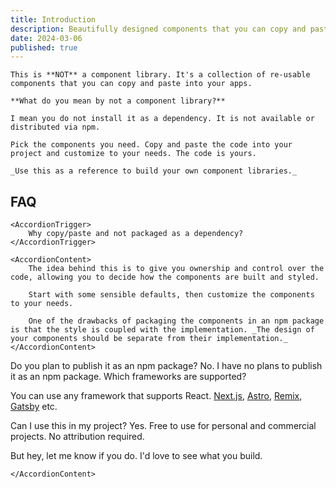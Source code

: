 ```yaml
---
title: Introduction
description: Beautifully designed components that you can copy and paste into your apps. Accessible. Customizable. Open Source.
date: 2024-03-06
published: true
---
```


<div className="flex flex-col gap-6">

    This is **NOT** a component library. It's a collection of re-usable components that you can copy and paste into your apps.

    **What do you mean by not a component library?**

    I mean you do not install it as a dependency. It is not available or distributed via npm.

    Pick the components you need. Copy and paste the code into your project and customize to your needs. The code is yours.

    _Use this as a reference to build your own component libraries._

</div>

## FAQ

<Accordion type="single">

<AccordionItem value="faq-1">

    <AccordionTrigger>
    	Why copy/paste and not packaged as a dependency?
    </AccordionTrigger>

    <AccordionContent>
    	The idea behind this is to give you ownership and control over the code, allowing you to decide how the components are built and styled.

    	Start with some sensible defaults, then customize the components to your needs.

    	One of the drawbacks of packaging the components in an npm package is that the style is coupled with the implementation. _The design of your components should be separate from their implementation._
    </AccordionContent>

</AccordionItem>

<AccordionItem value="faq-2">
	<AccordionTrigger>Do you plan to publish it as an npm package?</AccordionTrigger>
	<AccordionContent>No. I have no plans to publish it as an npm package.</AccordionContent>
</AccordionItem>

<AccordionItem value="faq-3">
<AccordionTrigger>
Which frameworks are supported?
</AccordionTrigger>
<AccordionContent>

You can use any framework that supports React. [Next.js](https://ui.shadcn.com/docs/installation/next), [Astro](https://ui.shadcn.com/docs/installation/astro), [Remix](https://ui.shadcn.com/docs/installation/remix), [Gatsby](https://ui.shadcn.com/docs/installation/gatsby) etc.

</AccordionContent>
</AccordionItem>

<AccordionItem value="faq-4">
	<AccordionTrigger>
	Can I use this in my project?
	</AccordionTrigger>
	<AccordionContent>
Yes. Free to use for personal and commercial projects. No attribution required.

But hey, let me know if you do. I'd love to see what you build.

    </AccordionContent>

</AccordionItem>

</Accordion>
